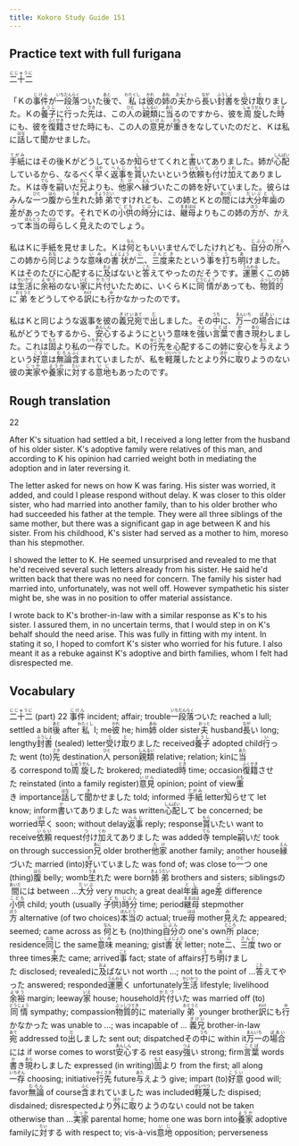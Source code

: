 ```yaml
---
title: Kokoro Study Guide 151
---
```


## Practice text with full furigana

<p>
<ruby><rb>二十二</rb><rt>にじゅうに</rt></ruby>
</p>

<p>
「Ｋの<ruby><rb>事件</rb><rt>じけん</rt></ruby>が<ruby><rb>一段落</rb><rt>いちだんらく</rt></ruby>ついた<ruby><rb>後</rb><rt>あと</rt></ruby>で、<ruby><rb>私</rb><rt>わたくし</rt></ruby>は<ruby><rb>彼</rb><rt>かれ</rt></ruby>の<ruby><rb>姉</rb><rt>あね</rt></ruby>の<ruby><rb>夫</rb><rt>おっと</rt></ruby>から<ruby><rb>長</rb><rt>なが</rt></ruby>い<ruby><rb>封書</rb><rt>ふうしょ</rt></ruby>を<ruby><rb>受</rb><rt>う</rt></ruby>け<ruby><rb>取</rb><rt>と</rt></ruby>りました。Ｋの<ruby><rb>養子</rb><rt>ようし</rt></ruby>に<ruby><rb>行</rb><rt>い</rt></ruby>った<ruby><rb>先</rb><rt>さき</rt></ruby>は、この<ruby><rb>人</rb><rt>ひと</rt></ruby>の<ruby><rb>親類</rb><rt>しんるい</rt></ruby>に<ruby><rb>当</rb><rt>あた</rt></ruby>るのですから、彼を<ruby><rb>周旋</rb><rt>しゅうせん</rt></ruby>した<ruby><rb>時</rb><rt>とき</rt></ruby>にも、彼を<ruby><rb>復籍</rb><rt>ふくせき</rt></ruby>させた時にも、この人の<ruby><rb>意見</rb><rt>いけん</rt></ruby>が<ruby><rb>重</rb><rt>おも</rt></ruby>きをなしていたのだと、Ｋは私に<ruby><rb>話</rb><rt>はな</rt></ruby>して<ruby><rb>聞</rb><rt>き</rt></ruby>かせました。
</p>

<p>
<ruby><rb>手紙</rb><rt>てがみ</rt></ruby>にはその後Ｋがどうしているか<ruby><rb>知</rb><rt>し</rt></ruby>らせてくれと<ruby><rb>書</rb><rt>か</rt></ruby>いてありました。姉が<ruby><rb>心配</rb><rt>しんぱい</rt></ruby>しているから、なるべく<ruby><rb>早</rb><rt>はや</rt></ruby>く<ruby><rb>返事</rb><rt>へんじ</rt></ruby>を<ruby><rb>貰</rb><rt>もら</rt></ruby>いたいという<ruby><rb>依頼</rb><rt>いらい</rt></ruby>も<ruby><rb>付</rb><rt>つ</rt></ruby>け<ruby><rb>加</rb><rt>くわ</rt></ruby>えてありました。Ｋは<ruby><rb>寺</rb><rt>てら</rt></ruby>を<ruby><rb>嗣</rb><rt>つ</rt></ruby>いだ<ruby><rb>兄</rb><rt>あに</rt></ruby>よりも、<ruby><rb>他家</rb><rt>たけ</rt></ruby>へ<ruby><rb>縁</rb><rt>えん</rt></ruby>づいたこの姉を<ruby><rb>好</rb><rt>す</rt></ruby>いていました。彼らはみんな<ruby><rb>一</rb><rt>ひと</rt></ruby>つ<ruby><rb>腹</rb><rt>はら</rt></ruby>から<ruby><rb>生</rb><rt>うま</rt></ruby>れた<ruby><rb>姉弟</rb><rt>きょうだい</rt></ruby>ですけれども、この姉とＫとの<ruby><rb>間</rb><rt>あいだ</rt></ruby>には<ruby><rb>大分</rb><rt>だいぶ</rt></ruby><ruby><rb>年歯</rb><rt>とし</rt></ruby>の<ruby><rb>差</rb><rt>さ</rt></ruby>があったのです。それでＫの<ruby><rb>小供</rb><rt>こども</rt></ruby>の<ruby><rb>時分</rb><rt>じぶん</rt></ruby>には、<ruby><rb>継母</rb><rt>ままはは</rt></ruby>よりもこの姉の<ruby><rb>方</rb><rt>ほう</rt></ruby>が、かえって<ruby><rb>本当</rb><rt>ほんとう</rt></ruby>の<ruby><rb>母</rb><rt>はは</rt></ruby>らしく<ruby><rb>見</rb><rt>み</rt></ruby>えたのでしょう。
</p>

<p>
私はＫに手紙を見せました。Ｋは<ruby><rb>何</rb><rt>なん</rt></ruby>ともいいませんでしたけれども、<ruby><rb>自分</rb><rt>じぶん</rt></ruby>の<ruby><rb>所</rb><rt>ところ</rt></ruby>へこの姉から<ruby><rb>同</rb><rt>おな</rt></ruby>じような<ruby><rb>意味</rb><rt>いみ</rt></ruby>の<ruby><rb>書状</rb><rt>しょじょう</rt></ruby>が<ruby><rb>二</rb><rt>に</rt></ruby>、<ruby><rb>三度</rb><rt>さんど</rt></ruby><ruby><rb>来</rb><rt>き</rt></ruby>たという<ruby><rb>事</rb><rt>こと</rt></ruby>を<ruby><rb>打</rb><rt>う</rt></ruby>ち<ruby><rb>明</rb><rt>あ</rt></ruby>けました。Ｋはそのたびに心配するに<ruby><rb>及</rb><rt>およ</rt></ruby>ばないと<ruby><rb>答</rb><rt>こた</rt></ruby>えてやったのだそうです。<ruby><rb>運悪</rb><rt>うんわる</rt></ruby>くこの姉は<ruby><rb>生活</rb><rt>せいかつ</rt></ruby>に<ruby><rb>余裕</rb><rt>よゆう</rt></ruby>のない<ruby><rb>家</rb><rt>いえ</rt></ruby>に<ruby><rb>片付</rb><rt>かたづ</rt></ruby>いたために、いくらＫに<ruby><rb>同情</rb><rt>どうじょう</rt></ruby>があっても、<ruby><rb>物質的</rb><rt>ぶっしつてき</rt></ruby>に<ruby><rb>弟</rb><rt>おとうと</rt></ruby>をどうしてやる<ruby><rb>訳</rb><rt>わけ</rt></ruby>にも<ruby><rb>行</rb><rt>ゆ</rt></ruby>かなかったのです。
</p>

<p>
私はＫと同じような返事を彼の<ruby><rb>義兄</rb><rt>ぎけい</rt></ruby><ruby><rb>宛</rb><rt>あて</rt></ruby>で<ruby><rb>出</rb><rt>だ</rt></ruby>しました。その<ruby><rb>中</rb><rt>うち</rt></ruby>に、<ruby><rb>万一</rb><rt>まんいち</rt></ruby>の<ruby><rb>場合</rb><rt>ばあい</rt></ruby>には私がどうでもするから、<ruby><rb>安心</rb><rt>あんしん</rt></ruby>するようにという意味を<ruby><rb>強</rb><rt>つよ</rt></ruby>い<ruby><rb>言葉</rb><rt>ことば</rt></ruby>で<ruby><rb>書</rb><rt>か</rt></ruby>き<ruby><rb>現</rb><rt>あら</rt></ruby>わしました。これは<ruby><rb>固</rb><rt>もと</rt></ruby>より私の<ruby><rb>一存</rb><rt>いちぞん</rt></ruby>でした。Ｋの<ruby><rb>行先</rb><rt>ゆくさき</rt></ruby>を心配するこの姉に安心を<ruby><rb>与</rb><rt>あた</rt></ruby>えようという<ruby><rb>好意</rb><rt>こうい</rt></ruby>は<ruby><rb>無論</rb><rt>むろん</rt></ruby><ruby><rb>含</rb><rt>ふく</rt></ruby>まれていましたが、私を<ruby><rb>軽蔑</rb><rt>けいべつ</rt></ruby>したとより<ruby><rb>外</rb><rt>ほか</rt></ruby>に<ruby><rb>取</rb><rt>と</rt></ruby>りようのない彼の<ruby><rb>実家</rb><rt>じっか</rt></ruby>や<ruby><rb>養家</rb><rt>ようか</rt></ruby>に<ruby><rb>対</rb><rt>たい</rt></ruby>する<ruby><rb>意地</rb><rt>いじ</rt></ruby>もあったのです。
</p>


## Rough translation

22

After K's situation had settled a bit, I received a long letter from the husband of his older sister. K's adoptive family were relatives of this man, and according to K his opinion had carried weight both in mediating the adoption and in later reversing it.

The letter asked for news on how K was faring. His sister was worried, it added, and could I please respond without delay. K was closer to this older sister, who had married into another family, than to his older brother who had succeeded his father at the temple. They were all three siblings of the same mother, but there was a significant gap in age between K and his sister. From his childhood, K's sister had served as a mother to him, moreso than his stepmother.

I showed the letter to K. He seemed unsurprised and revealed to me that he'd received several such letters already from his sister. He said he'd written back that there was no need for concern. The family his sister had married into, unfortunately, was not well off. However sympathetic his sister might be, she was in no position to offer material assistance.

I wrote back to K's brother-in-law with a similar response as K's to his sister. I assured them, in no uncertain terms, that I would step in on K's behalf should the need arise. This was fully in fitting with my intent. In stating it so, I hoped to comfort K's sister who worried for his future. I also meant it as a rebuke against K's adoptive and birth families, whom I felt had disrespected me.  


## Vocabulary

<p>
<span class="vocabstudy"><ruby><rb>二十二</rb><rt>にじゅうに</rt></ruby>&nbsp;(part) 22</span>
<span class="vocabstudy"><ruby><rb>事件</rb><rt>じけん</rt></ruby>&nbsp;incident; affair; trouble</span><span class="vocabstudy"><ruby><rb>一段落</rb><rt>いちだんらく</rt></ruby>ついた&nbsp;reached a lull; settled a bit</span><span class="vocabstudy"><ruby><rb>後</rb><rt>あと</rt></ruby>&nbsp;after</span><span class="vocabstudy"><ruby><rb>私</rb><rt>わたくし</rt></ruby>&nbsp;I; me</span><span class="vocabstudy"><ruby><rb>彼</rb><rt>かれ</rt></ruby>&nbsp;he; him</span><span class="vocabstudy"><ruby><rb>姉</rb><rt>あね</rt></ruby>&nbsp;older sister</span><span class="vocabstudy"><ruby><rb>夫</rb><rt>おっと</rt></ruby>&nbsp;husband</span><span class="vocabstudy"><ruby><rb>長</rb><rt>なが</rt></ruby>い&nbsp;long; lengthy</span><span class="vocabstudy"><ruby><rb>封書</rb><rt>ふうしょ</rt></ruby>&nbsp;(sealed) letter</span><span class="vocabstudy"><ruby><rb>受</rb><rt>う</rt></ruby>け<ruby><rb>取</rb><rt>と</rt></ruby>りました&nbsp;received</span><span class="vocabstudy"><ruby><rb>養子</rb><rt>ようし</rt></ruby>&nbsp;adopted child</span><span class="vocabstudy"><ruby><rb>行</rb><rt>い</rt></ruby>った&nbsp;went (to)</span><span class="vocabstudy"><ruby><rb>先</rb><rt>さき</rt></ruby>&nbsp;destination</span><span class="vocabstudy"><ruby><rb>人</rb><rt>ひと</rt></ruby>&nbsp;person</span><span class="vocabstudy"><ruby><rb>親類</rb><rt>しんるい</rt></ruby>&nbsp;relative; relation; kin</span><span class="vocabstudy">に<ruby><rb>当</rb><rt>あた</rt></ruby>る&nbsp;correspond to</span><span class="vocabstudy"><ruby><rb>周旋</rb><rt>しゅうせん</rt></ruby>した&nbsp;brokered; mediated</span><span class="vocabstudy"><ruby><rb>時</rb><rt>とき</rt></ruby>&nbsp;time; occasion</span><span class="vocabstudy"><ruby><rb>復籍</rb><rt>ふくせき</rt></ruby>させた&nbsp;reinstated (into a family register)</span><span class="vocabstudy"><ruby><rb>意見</rb><rt>いけん</rt></ruby>&nbsp;opinion; point of view</span><span class="vocabstudy"><ruby><rb>重</rb><rt>おも</rt></ruby>き&nbsp;importance</span><span class="vocabstudy"><ruby><rb>話</rb><rt>はな</rt></ruby>して<ruby><rb>聞</rb><rt>き</rt></ruby>かせました&nbsp;told; informed</span>
<span class="vocabstudy"><ruby><rb>手紙</rb><rt>てがみ</rt></ruby>&nbsp;letter</span><span class="vocabstudy"><ruby><rb>知</rb><rt>し</rt></ruby>らせて&nbsp;let know; inform</span><span class="vocabstudy"><ruby><rb>書</rb><rt>か</rt></ruby>いてありました&nbsp;was written</span><span class="vocabstudy"><ruby><rb>心配</rb><rt>しんぱい</rt></ruby>して&nbsp;be concerned; be worried</span><span class="vocabstudy"><ruby><rb>早</rb><rt>はや</rt></ruby>く&nbsp;soon; without delay</span><span class="vocabstudy"><ruby><rb>返事</rb><rt>へんじ</rt></ruby>&nbsp;reply; response</span><span class="vocabstudy"><ruby><rb>貰</rb><rt>もら</rt></ruby>いたい&nbsp;want to receive</span><span class="vocabstudy"><ruby><rb>依頼</rb><rt>いらい</rt></ruby>&nbsp;request</span><span class="vocabstudy"><ruby><rb>付</rb><rt>つ</rt></ruby>け<ruby><rb>加</rb><rt>くわ</rt></ruby>えてありました&nbsp;was added</span><span class="vocabstudy"><ruby><rb>寺</rb><rt>てら</rt></ruby>&nbsp;temple</span><span class="vocabstudy"><ruby><rb>嗣</rb><rt>つ</rt></ruby>いだ&nbsp;took on through succession</span><span class="vocabstudy"><ruby><rb>兄</rb><rt>あに</rt></ruby>&nbsp;older brother</span><span class="vocabstudy"><ruby><rb>他家</rb><rt>たけ</rt></ruby>&nbsp;another family; another house</span><span class="vocabstudy"><ruby><rb>縁</rb><rt>えん</rt></ruby>づいた&nbsp;married (into)</span><span class="vocabstudy"><ruby><rb>好</rb><rt>す</rt></ruby>いていました&nbsp;was fond of; was close to</span><span class="vocabstudy"><ruby><rb>一</rb><rt>ひと</rt></ruby>つ&nbsp;one (thing)</span><span class="vocabstudy"><ruby><rb>腹</rb><rt>はら</rt></ruby>&nbsp;belly; womb</span><span class="vocabstudy"><ruby><rb>生</rb><rt>うま</rt></ruby>れた&nbsp;were born</span><span class="vocabstudy"><ruby><rb>姉弟</rb><rt>きょうだい</rt></ruby>&nbsp;brothers and sisters; siblings</span><span class="vocabstudy">の<ruby><rb>間</rb><rt>あいだ</rt></ruby>には&nbsp;between ...</span><span class="vocabstudy"><ruby><rb>大分</rb><rt>だいぶ</rt></ruby>&nbsp;very much; a great deal</span><span class="vocabstudy"><ruby><rb>年歯</rb><rt>とし</rt></ruby>&nbsp;age</span><span class="vocabstudy"><ruby><rb>差</rb><rt>さ</rt></ruby>&nbsp;difference</span><span class="vocabstudy"><ruby><rb>小供</rb><rt>こども</rt></ruby>&nbsp;child; youth (usually <ruby><rb>子供</rb><rt>こども</rt></ruby>)</span><span class="vocabstudy"><ruby><rb>時分</rb><rt>じぶん</rt></ruby>&nbsp;time; period</span><span class="vocabstudy"><ruby><rb>継母</rb><rt>ままはは</rt></ruby>&nbsp;stepmother</span><span class="vocabstudy"><ruby><rb>方</rb><rt>ほう</rt></ruby>&nbsp;alternative (of two choices)</span><span class="vocabstudy"><ruby><rb>本当</rb><rt>ほんとう</rt></ruby>の&nbsp;actual; true</span><span class="vocabstudy"><ruby><rb>母</rb><rt>はは</rt></ruby>&nbsp;mother</span><span class="vocabstudy"><ruby><rb>見</rb><rt>み</rt></ruby>えた&nbsp;appeared; seemed; came across as</span>
<span class="vocabstudy"><ruby><rb>何</rb><rt>なん</rt></ruby>とも&nbsp;(no)thing</span><span class="vocabstudy"><ruby><rb>自分</rb><rt>じぶん</rt></ruby>の&nbsp;one's own</span><span class="vocabstudy"><ruby><rb>所</rb><rt>ところ</rt></ruby>&nbsp;place; residence</span><span class="vocabstudy"><ruby><rb>同</rb><rt>おな</rt></ruby>じ&nbsp;the same</span><span class="vocabstudy"><ruby><rb>意味</rb><rt>いみ</rt></ruby>&nbsp;meaning; gist</span><span class="vocabstudy"><ruby><rb>書状</rb><rt>しょじょう</rt></ruby>&nbsp;letter; note</span><span class="vocabstudy"><ruby><rb>二</rb><rt>に</rt></ruby>、<ruby><rb>三度</rb><rt>さんど</rt></ruby>&nbsp;two or three times</span><span class="vocabstudy"><ruby><rb>来</rb><rt>き</rt></ruby>た&nbsp;came; arrived</span><span class="vocabstudy"><ruby><rb>事</rb><rt>こと</rt></ruby>&nbsp;fact; state of affairs</span><span class="vocabstudy"><ruby><rb>打</rb><rt>う</rt></ruby>ち<ruby><rb>明</rb><rt>あ</rt></ruby>けました&nbsp;disclosed; revealed</span><span class="vocabstudy">に<ruby><rb>及</rb><rt>およ</rt></ruby>ばない&nbsp;not worth ...; not to the point of ...</span><span class="vocabstudy"><ruby><rb>答</rb><rt>こた</rt></ruby>えてやった&nbsp;answered; responded</span><span class="vocabstudy"><ruby><rb>運悪</rb><rt>うんわる</rt></ruby>く&nbsp;unfortunately</span><span class="vocabstudy"><ruby><rb>生活</rb><rt>せいかつ</rt></ruby>&nbsp;lifestyle; livelihood</span><span class="vocabstudy"><ruby><rb>余裕</rb><rt>よゆう</rt></ruby>&nbsp;margin; leeway</span><span class="vocabstudy"><ruby><rb>家</rb><rt>いえ</rt></ruby>&nbsp;house; household</span><span class="vocabstudy"><ruby><rb>片付</rb><rt>かたづ</rt></ruby>いた&nbsp;was married off (to)</span><span class="vocabstudy"><ruby><rb>同情</rb><rt>どうじょう</rt></ruby>&nbsp;sympathy; compassion</span><span class="vocabstudy"><ruby><rb>物質的</rb><rt>ぶっしつてき</rt></ruby>に&nbsp;materially</span><span class="vocabstudy"><ruby><rb>弟</rb><rt>おとうと</rt></ruby>&nbsp;younger brother</span><span class="vocabstudy"><ruby><rb>訳</rb><rt>わけ</rt></ruby>にも<ruby><rb>行</rb><rt>ゆ</rt></ruby>かなかった&nbsp;was unable to ...; was incapable of ...</span>
<span class="vocabstudy"><ruby><rb>義兄</rb><rt>ぎけい</rt></ruby>&nbsp;brother-in-law</span><span class="vocabstudy"><ruby><rb>宛</rb><rt>あて</rt></ruby>&nbsp;addressed to</span><span class="vocabstudy"><ruby><rb>出</rb><rt>だ</rt></ruby>しました&nbsp;sent out; dispatched</span><span class="vocabstudy">その<ruby><rb>中</rb><rt>うち</rt></ruby>に&nbsp;within it</span><span class="vocabstudy"><ruby><rb>万一</rb><rt>まんいち</rt></ruby>の<ruby><rb>場合</rb><rt>ばあい</rt></ruby>には&nbsp;if worse comes to worst</span><span class="vocabstudy"><ruby><rb>安心</rb><rt>あんしん</rt></ruby>する&nbsp;rest easy</span><span class="vocabstudy"><ruby><rb>強</rb><rt>つよ</rt></ruby>い&nbsp;strong; firm</span><span class="vocabstudy"><ruby><rb>言葉</rb><rt>ことば</rt></ruby>&nbsp;words</span><span class="vocabstudy"><ruby><rb>書</rb><rt>か</rt></ruby>き<ruby><rb>現</rb><rt>あら</rt></ruby>わしました&nbsp;expressed (in writing)</span><span class="vocabstudy"><ruby><rb>固</rb><rt>もと</rt></ruby>より&nbsp;from the first; all along</span><span class="vocabstudy"><ruby><rb>一存</rb><rt>いちぞん</rt></ruby>&nbsp;choosing; initiative</span><span class="vocabstudy"><ruby><rb>行先</rb><rt>ゆくさき</rt></ruby>&nbsp;future</span><span class="vocabstudy"><ruby><rb>与</rb><rt>あた</rt></ruby>えよう&nbsp;give; impart (to)</span><span class="vocabstudy"><ruby><rb>好意</rb><rt>こうい</rt></ruby>&nbsp;good will; favor</span><span class="vocabstudy"><ruby><rb>無論</rb><rt>むろん</rt></ruby>&nbsp;of course</span><span class="vocabstudy"><ruby><rb>含</rb><rt>ふく</rt></ruby>まれていました&nbsp;was included</span><span class="vocabstudy"><ruby><rb>軽蔑</rb><rt>けいべつ</rt></ruby>した&nbsp;dispised; disdained; disrespected</span><span class="vocabstudy">より<ruby><rb>外</rb><rt>ほか</rt></ruby>に<ruby><rb>取</rb><rt>と</rt></ruby>りようのない&nbsp;could not be taken otherwise than ...</span><span class="vocabstudy"><ruby><rb>実家</rb><rt>じっか</rt></ruby>&nbsp;parental home; home one was born into</span><span class="vocabstudy"><ruby><rb>養家</rb><rt>ようか</rt></ruby>&nbsp;adoptive family</span><span class="vocabstudy">に<ruby><rb>対</rb><rt>たい</rt></ruby>する&nbsp;with respect to; vis-à-vis</span><span class="vocabstudy"><ruby><rb>意地</rb><rt>いじ</rt></ruby>&nbsp;opposition; perverseness</span>
</p>
